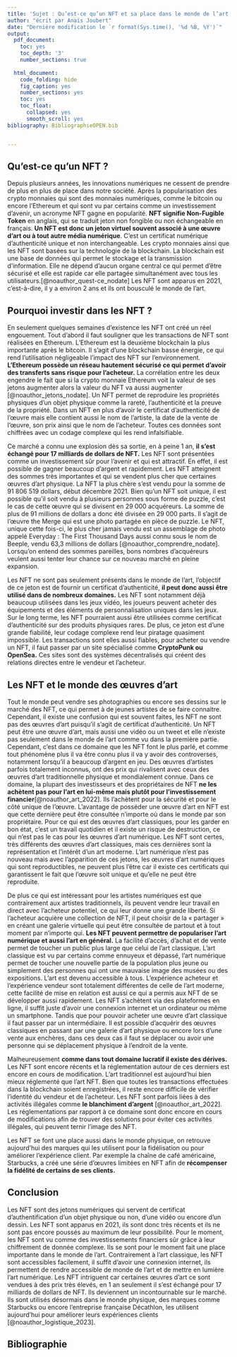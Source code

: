 ```yaml
---
title: 'Sujet : Qu’est-ce qu’un NFT et sa place dans le monde de l’art '
author: "écrit par Anaïs Joubert"
date: "Dernière modification le `r format(Sys.time(), '%d %B, %Y')`"
output:
  pdf_document:
    toc: yes
    toc_depth: '3'
    number_sections: true
    
  html_document:
    code_folding: hide
    fig_caption: yes
    number_sections: yes
    toc: yes
    toc_float:
      collapsed: yes
      smooth_scroll: yes
bibliography: BibliographieOPEN.bib


---
```


\newpage


## Qu’est-ce qu’un NFT ? 

Depuis plusieurs années, les innovations numériques ne cessent de prendre de plus en plus de place dans notre société. Après la popularisation des crypto monnaies qui sont des monnaies numériques, comme le bitcoin ou encore l’Ethereum et qui sont vu par certains comme un investissement d’avenir, un acronyme NFT gagne en popularité. **NFT signifie Non-Fugible Token** en anglais, qui se traduit jeton non fongible ou non échangeable en français. **Un NFT est donc un jeton virtuel souvent associé à une œuvre d’art ou à tout autre média numérique**. C’est un certificat numérique d’authenticité unique et non interchangeable. Les crypto monnaies ainsi que les NFT sont basées sur la technologie de la blockchain.  La blockchain est une base de données qui permet le stockage et la transmission d’information. Elle ne dépend d’aucun organe central ce qui permet d’être sécurisé et elle est rapide car elle partagée simultanément avec tous les utilisateurs.[@noauthor_quest-ce_nodate] Les NFT sont apparus en 2021, c’est-à-dire, il y a environ 2 ans et ils ont bousculé le monde de l’art.

## Pourquoi investir dans les NFT ?

En seulement quelques semaines d’existence les NFT ont créé un réel engouement. Tout d’abord il faut souligner que les transactions de NFT sont réalisées en Ethereum. L’Ethereum est la deuxième blockchain la plus importante après le bitcoin. Il s’agit d’une blockchain basse énergie, ce qui rend l’utilisation négligeable l’impact des NFT sur l’environnement. **L’Ethereum possède un réseau hautement sécurisé ce qui permet d’avoir des transferts sans risque pour l’acheteur.** La corrélation entre les deux engendre le fait que si la crypto monnaie Ethereum voit la valeur de ses jetons augmenter alors la valeur du NFT va aussi augmenter [@noauthor_jetons_nodate]. Un NFT permet de reproduire les propriétés physiques d’un objet physique comme la rareté, l’authenticité et la preuve de la propriété. Dans un NFT en plus d’avoir le certificat d’authenticité de l’œuvre mais elle contient aussi le nom de l’artiste, la date de la vente de l’œuvre, son prix ainsi que le nom de l’acheteur. Toutes ces données sont chiffrées avec un codage complexe qui les rend infalsifiable. 

Ce marché a connu une explosion dès sa sortie, en à peine 1 an, **il s’est échangé pour 17 milliards de dollars de NFT.**  Les NFT sont présentées comme un investissement sûr pour l’avenir et qui est attractif. En effet, il est possible de gagner beaucoup d’argent et rapidement. Les NFT atteignent des sommes très importantes et qui se vendent plus cher que certaines œuvres d’art physique. La NFT la plus chère s’est vendu pour la somme de 91 806 519 dollars, début décembre 2021. Bien qu’un NFT soit unique, il est possible qu’il soit vendu à plusieurs personnes sous forme de puzzle, c’est le cas de cette œuvre qui se divisent en 29 000 acquéreurs. La somme de plus de 91 millions de dollars a donc été divisée en 29 000 parts. Il s’agit de l’œuvre the Merge qui est une photo partagée en pièce de puzzle. Le NFT, unique cette fois-ci, le plus cher jamais vendu est un assemblage de photo appelé Everyday : The First Thousand Days aussi connu sous le nom de Beeple, vendu 63,3 millions de dollars [@noauthor_comprendre_nodate]. Lorsqu’on entend des sommes pareilles, bons nombres d’acquéreurs veulent aussi tenter leur chance sur ce nouveau marché en pleine expansion.

Les NFT ne sont pas seulement présents dans le monde de l’art, l’objectif de ce jeton est de fournir un certificat d’authenticité, **il peut donc aussi être utilisé dans de nombreux domaines.**  Les NFT sont notamment déjà beaucoup utilisées dans les jeux vidéo, les joueurs peuvent acheter des équipements et des éléments de personnalisation uniques dans les jeux. Sur le long terme, les NFT pourraient aussi être utilisées comme certificat d’authenticité sur des produits physiques rares. De plus, ce jeton est d’une grande fiabilité, leur codage complexe rend leur piratage quasiment impossible. Les transactions sont elles aussi fiables, pour acheter ou vendre un NFT, il faut passer par un site spécialisé comme **CryptoPunk ou OpenSea.** Ces sites sont des systèmes décentralisés qui créent des relations directes entre le vendeur et l’acheteur. 


## Les NFT et le monde des œuvres d’art

Tout le monde peut vendre ses photographies ou encore ses dessins sur le marché des NFT, ce qui permet à de jeunes artistes de se faire connaitre. Cependant, il existe une confusion qui est souvent faites, les NFT ne sont pas des œuvres d’art puisqu’il s’agit de certificat d’authenticité. Un NFT peut être une œuvre d’art, mais aussi une vidéo ou un tweet et elle n’existe pas seulement dans le monde de l’art comme vu dans la première partie. Cependant, c’est dans ce domaine que les NFT font le plus parlé, et comme tout phénomène plus il va être connu plus il va y avoir des controverses, notamment lorsqu’il a beaucoup d’argent en jeu.  Des œuvres d’artistes parfois totalement inconnus, ont des prix qui rivalisent avec ceux des œuvres d’art traditionnelle physique et mondialement connue. Dans ce domaine, la plupart des investisseurs et des propriétaires de NFT **ne les achètent pas pour l’art en lui-même mais plutôt pour l’investissement financier**[@noauthor_art_2022]. Ils l’achètent pour la sécurité et pour le côté unique de l’œuvre. L’avantage de posséder une œuvre d’art en NFT est que cette dernière peut être consultée n’importe où dans le monde par son propriétaire. Pour ce qui est des œuvres d’art classiques, pour les garder en bon état, c’est un travail quotidien et il existe un risque de destruction, ce qui n’est pas le cas pour les œuvres d’art numérique. Les NFT sont certes, très différents des œuvres d’art classiques, mais ces dernières sont la représentation et l’intérêt d’un art moderne. L’art numérique n’est pas nouveau mais avec l’apparition de ces jetons, les œuvres d’art numériques qui sont reproductibles, ne peuvent plus l’être car il existe ces certificats qui garantissent le fait que l’œuvre soit unique et qu’elle ne peut être reproduite.  

De plus ce qui est intéressant pour les artistes numériques est que contrairement aux artistes traditionnels, ils peuvent vendre leur travail en direct avec l’acheteur potentiel, ce qui leur donne une grande liberté. Si l’acheteur acquière une collection de NFT, il peut choisir de la « partager » en créant une galerie virtuelle qui peut être consultée de partout et à tout moment par n’importe qui. **Les NFT peuvent permettre de populariser l’art numérique et aussi l’art en général.** La facilité d’accès, d’achat et de vente permet de toucher un public plus large que celui de l’art classique. L’art classique est vu par certains comme ennuyeux et dépassé, l’art numérique permet de toucher une nouvelle partie de la population plus jeune ou simplement des personnes qui ont une mauvaise image des musées ou des expositions. L’art est devenu accessible à tous. L’expérience acheteur et l’expérience vendeur sont totalement différentes de celle de l’art moderne, cette facilité de mise en relation est aussi ce qui a permis aux NFT de se développer aussi rapidement. Les NFT s’achètent via des plateformes en ligne, il suffit juste d’avoir une connexion internet et un ordinateur ou même un smartphone. Tandis que pour pouvoir acheter une œuvre d’art classique il faut passer par un intermédiaire. Il est possible d’acquérir des œuvres classiques en passant par une galerie d’art physique ou encore lors d’une vente aux enchères, dans ces deux cas il faut se déplacer ou avoir une personne qui se déplacement physique à l’endroit de la vente.  

Malheureusement **comme dans tout domaine lucratif il existe des dérives.** Les NFT sont encore récents et la réglementation autour de ces derniers est encore en cours de modification. L’art traditionnel est aujourd’hui bien mieux réglementé que l’art NFT. Bien que toutes les transactions effectuées dans la blockchain soient enregistrées, il reste encore difficile de vérifier l’identité du vendeur et de l’acheteur. Les NFT sont parfois liées à des activités illégales comme **le blanchiment d’argent** [@noauthor_art_2022]. Les réglementations par rapport à ce domaine sont donc encore en cours de modifications afin de trouver des solutions pour éviter ces activités illégales, qui peuvent ternir l’image des NFT. 

Les NFT se font une place aussi dans le monde physique, on retrouve aujourd’hui des marques qui les utilisent pour la fidélisation ou pour améliorer l’expérience client. Par exemple la chaîne de café américaine, Starbucks, a créé une série d’œuvres limitées en NFT afin de **récompenser la fidélité de certains de ses clients.** 


## Conclusion

Les NFT sont des jetons numériques qui servent de certificat d’authentification d’un objet physique ou non, d’une vidéo ou encore d’un dessin. Les NFT sont apparus en 2021, ils sont donc très récents et ils ne sont pas encore poussés au maximum de leur possibilité. Pour le moment, les NFT sont vu comme des investissements financiers sûr grâce à leur chiffrement de donnée complexe. Ils se sont pour le moment fait une place importante dans le monde de l’art. Contrairement à l’art classique, les NFT sont accessibles facilement, il suffit d’avoir une connexion internet, ils permettent de rendre accessible de monde de l’art et de mettre en lumière l’art numérique. Les NFT intriguent car certaines œuvres d’art ce sont vendues à des prix très élevés, en 1 an seulement il s’est échangé pour 17 milliards de dollars de NFT. Ils deviennent un incontournable sur le marché. Ils sont utilisés désormais dans le monde physique, des marques comme Starbucks ou encore l’entreprise française Décathlon, les utilisent aujourd’hui pour améliorer leurs expériences clients [@noauthor_logistique_2023]. 

\newpage

## Bibliographie

